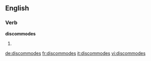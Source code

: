 ==English==

===Verb===
'''discommodes'''

# {{third-person singular of|[[discommode]]}}

[[de:discommodes]]
[[fr:discommodes]]
[[it:discommodes]]
[[vi:discommodes]]
